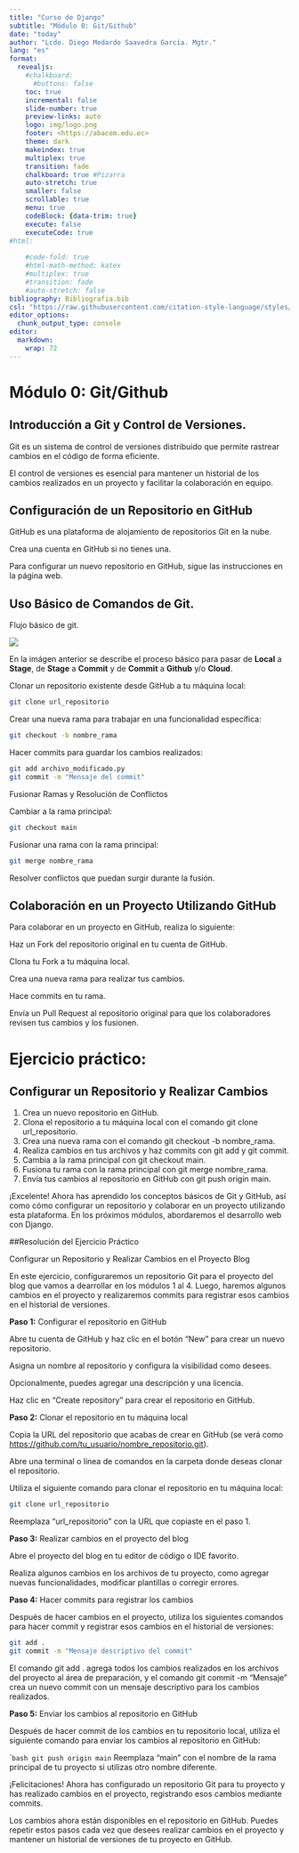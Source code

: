 ```yaml
---
title: "Curso de Django"
subtitle: "Módulo 0: Git/Github"
date: "today"
author: "Lcdo. Diego Medardo Saavedra García. Mgtr."
lang: "es"
format:
  revealjs:
    #chalkboard: 
      #buttons: false
    toc: true
    incremental: false
    slide-number: true
    preview-links: auto
    logo: img/logo.png
    footer: <https://abacom.edu.ec>
    theme: dark
    makeindex: true
    multiplex: true
    transition: fade
    chalkboard: true #Pizarra
    auto-stretch: true
    smaller: false
    scrollable: true
    menu: true
    codeBlock: {data-trim: true}
    execute: false
    executeCode: true
#html: 
    
    #code-fold: true
    #html-math-method: katex
    #multiplex: true
    #transition: fade
    #auto-stretch: false
bibliography: Bibliografia.bib
csl: "https://raw.githubusercontent.com/citation-style-language/styles/master/apa.csl"
editor_options: 
  chunk_output_type: console
editor: 
  markdown: 
    wrap: 72
---
```


# Módulo 0: Git/Github

## Introducción a Git y Control de Versiones.

Git es un sistema de control de versiones distribuido que permite
rastrear cambios en el código de forma eficiente.

El control de versiones es esencial para mantener un historial de los
cambios realizados en un proyecto y facilitar la colaboración en equipo.

## Configuración de un Repositorio en GitHub

GitHub es una plataforma de alojamiento de repositorios Git en la nube.

Crea una cuenta en GitHub si no tienes una.

Para configurar un nuevo repositorio en GitHub, sigue las instrucciones
en la página web.

## Uso Básico de Comandos de Git.

Flujo básico de git.

![](images/Screenshot 2023-07-17 at 22-23-02 Curso de Django.png){fig-align="center"}

En la imágen anterior se describe el proceso básico para pasar de
**Local** a **Stage**, de **Stage** a **Commit** y de **Commit** a
**Github** y/o **Cloud**.

Clonar un repositorio existente desde GitHub a tu máquina local:

``` bash
git clone url_repositorio
```

Crear una nueva rama para trabajar en una funcionalidad específica:

``` bash
git checkout -b nombre_rama
```

Hacer commits para guardar los cambios realizados:

``` bash
git add archivo_modificado.py
git commit -m "Mensaje del commit"
```

Fusionar Ramas y Resolución de Conflictos

Cambiar a la rama principal:

``` bash
git checkout main
```

Fusionar una rama con la rama principal:

``` bash
git merge nombre_rama
```

Resolver conflictos que puedan surgir durante la fusión.

## Colaboración en un Proyecto Utilizando GitHub

Para colaborar en un proyecto en GitHub, realiza lo siguiente:

Haz un Fork del repositorio original en tu cuenta de GitHub.

Clona tu Fork a tu máquina local.

Crea una nueva rama para realizar tus cambios.

Hace commits en tu rama.

Envía un Pull Request al repositorio original para que los colaboradores
revisen tus cambios y los fusionen.

# Ejercicio práctico:

## Configurar un Repositorio y Realizar Cambios

1.  Crea un nuevo repositorio en GitHub.
2.  Clona el repositorio a tu máquina local con el comando git clone
    url_repositorio.
3.  Crea una nueva rama con el comando git checkout -b nombre_rama.
4.  Realiza cambios en tus archivos y haz commits con git add y git
    commit.
5.  Cambia a la rama principal con git checkout main.
6.  Fusiona tu rama con la rama principal con git merge nombre_rama.
7.  Envía tus cambios al repositorio en GitHub con git push origin main.

¡Excelente! Ahora has aprendido los conceptos básicos de Git y GitHub,
así como cómo configurar un repositorio y colaborar en un proyecto
utilizando esta plataforma. En los próximos módulos, abordaremos el
desarrollo web con Django.

##Resolución del Ejercicio Práctico

Configurar un Repositorio y Realizar Cambios en el Proyecto Blog

En este ejercicio, configuraremos un repositorio Git para el proyecto
del blog que vamos a dearrollar en los módulos 1 al 4. Luego, haremos
algunos cambios en el proyecto y realizaremos commits para registrar
esos cambios en el historial de versiones.

**Paso 1:** Configurar el repositorio en GitHub

Abre tu cuenta de GitHub y haz clic en el botón "New" para crear un
nuevo repositorio.

Asigna un nombre al repositorio y configura la visibilidad como desees.

Opcionalmente, puedes agregar una descripción y una licencia.

Haz clic en "Create repository" para crear el repositorio en GitHub.

**Paso 2:** Clonar el repositorio en tu máquina local

Copia la URL del repositorio que acabas de crear en GitHub (se verá como
<https://github.com/tu_usuario/nombre_repositorio.git>).

Abre una terminal o línea de comandos en la carpeta donde deseas clonar
el repositorio.

Utiliza el siguiente comando para clonar el repositorio en tu máquina
local:

``` bash
git clone url_repositorio
```

Reemplaza "url_repositorio" con la URL que copiaste en el paso 1.

**Paso 3:** Realizar cambios en el proyecto del blog

Abre el proyecto del blog en tu editor de código o IDE favorito.

Realiza algunos cambios en los archivos de tu proyecto, como agregar
nuevas funcionalidades, modificar plantillas o corregir errores.

**Paso 4:** Hacer commits para registrar los cambios

Después de hacer cambios en el proyecto, utiliza los siguientes comandos
para hacer commit y registrar esos cambios en el historial de versiones:

``` bash
git add .
git commit -m "Mensaje descriptivo del commit"
```

El comando git add . agrega todos los cambios realizados en los archivos
del proyecto al área de preparación, y el comando git commit -m
"Mensaje" crea un nuevo commit con un mensaje descriptivo para los
cambios realizados.

**Paso 5:** Enviar los cambios al repositorio en GitHub

Después de hacer commit de los cambios en tu repositorio local, utiliza
el siguiente comando para enviar los cambios al repositorio en GitHub:

\``bash git push origin main` Reemplaza "main" con el nombre de la rama
principal de tu proyecto si utilizas otro nombre diferente.

¡Felicitaciones! Ahora has configurado un repositorio Git para tu
proyecto y has realizado cambios en el proyecto, registrando esos
cambios mediante commits.

Los cambios ahora están disponibles en el repositorio en GitHub. Puedes
repetir estos pasos cada vez que desees realizar cambios en el proyecto
y mantener un historial de versiones de tu proyecto en GitHub.

